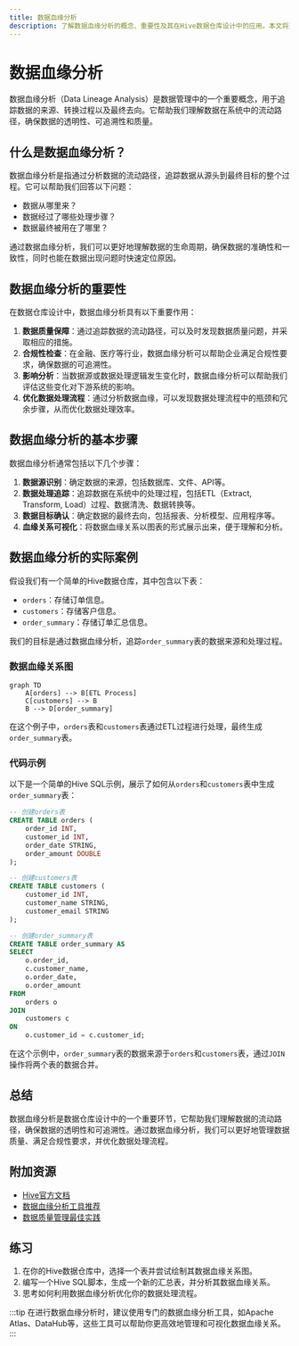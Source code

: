 ```yaml
---
title: 数据血缘分析
description: 了解数据血缘分析的概念、重要性及其在Hive数据仓库设计中的应用。本文将通过示例和实际案例，帮助初学者掌握数据血缘分析的基本原理和实践方法。
---
```


# 数据血缘分析

数据血缘分析（Data Lineage Analysis）是数据管理中的一个重要概念，用于追踪数据的来源、转换过程以及最终去向。它帮助我们理解数据在系统中的流动路径，确保数据的透明性、可追溯性和质量。

## 什么是数据血缘分析？

数据血缘分析是指通过分析数据的流动路径，追踪数据从源头到最终目标的整个过程。它可以帮助我们回答以下问题：

- 数据从哪里来？
- 数据经过了哪些处理步骤？
- 数据最终被用在了哪里？

通过数据血缘分析，我们可以更好地理解数据的生命周期，确保数据的准确性和一致性，同时也能在数据出现问题时快速定位原因。

## 数据血缘分析的重要性

在数据仓库设计中，数据血缘分析具有以下重要作用：

1. **数据质量保障**：通过追踪数据的流动路径，可以及时发现数据质量问题，并采取相应的措施。
2. **合规性检查**：在金融、医疗等行业，数据血缘分析可以帮助企业满足合规性要求，确保数据的可追溯性。
3. **影响分析**：当数据源或数据处理逻辑发生变化时，数据血缘分析可以帮助我们评估这些变化对下游系统的影响。
4. **优化数据处理流程**：通过分析数据血缘，可以发现数据处理流程中的瓶颈和冗余步骤，从而优化数据处理效率。

## 数据血缘分析的基本步骤

数据血缘分析通常包括以下几个步骤：

1. **数据源识别**：确定数据的来源，包括数据库、文件、API等。
2. **数据处理追踪**：追踪数据在系统中的处理过程，包括ETL（Extract, Transform, Load）过程、数据清洗、数据转换等。
3. **数据目标确认**：确定数据的最终去向，包括报表、分析模型、应用程序等。
4. **血缘关系可视化**：将数据血缘关系以图表的形式展示出来，便于理解和分析。

## 数据血缘分析的实际案例

假设我们有一个简单的Hive数据仓库，其中包含以下表：

- `orders`：存储订单信息。
- `customers`：存储客户信息。
- `order_summary`：存储订单汇总信息。

我们的目标是通过数据血缘分析，追踪`order_summary`表的数据来源和处理过程。

### 数据血缘关系图

```mermaid
graph TD
    A[orders] --> B[ETL Process]
    C[customers] --> B
    B --> D[order_summary]
```

在这个例子中，`orders`表和`customers`表通过ETL过程进行处理，最终生成`order_summary`表。

### 代码示例

以下是一个简单的Hive SQL示例，展示了如何从`orders`和`customers`表中生成`order_summary`表：

```sql
-- 创建orders表
CREATE TABLE orders (
    order_id INT,
    customer_id INT,
    order_date STRING,
    order_amount DOUBLE
);

-- 创建customers表
CREATE TABLE customers (
    customer_id INT,
    customer_name STRING,
    customer_email STRING
);

-- 创建order_summary表
CREATE TABLE order_summary AS
SELECT 
    o.order_id,
    c.customer_name,
    o.order_date,
    o.order_amount
FROM 
    orders o
JOIN 
    customers c
ON 
    o.customer_id = c.customer_id;
```

在这个示例中，`order_summary`表的数据来源于`orders`和`customers`表，通过`JOIN`操作将两个表的数据合并。

## 总结

数据血缘分析是数据仓库设计中的一个重要环节，它帮助我们理解数据的流动路径，确保数据的透明性和可追溯性。通过数据血缘分析，我们可以更好地管理数据质量、满足合规性要求，并优化数据处理流程。

## 附加资源

- [Hive官方文档](https://hive.apache.org/)
- [数据血缘分析工具推荐](https://www.example.com/data-lineage-tools)
- [数据质量管理最佳实践](https://www.example.com/data-quality-best-practices)

## 练习

1. 在你的Hive数据仓库中，选择一个表并尝试绘制其数据血缘关系图。
2. 编写一个Hive SQL脚本，生成一个新的汇总表，并分析其数据血缘关系。
3. 思考如何利用数据血缘分析优化你的数据处理流程。

:::tip
在进行数据血缘分析时，建议使用专门的数据血缘分析工具，如Apache Atlas、DataHub等，这些工具可以帮助你更高效地管理和可视化数据血缘关系。
:::